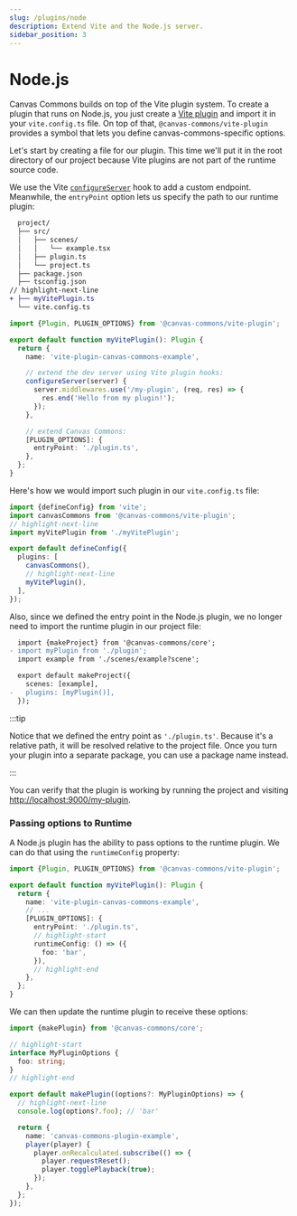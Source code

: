 ```yaml
---
slug: /plugins/node
description: Extend Vite and the Node.js server.
sidebar_position: 3
---
```


# Node.js

<div className="row margin-bottom--md">
  <div className="col col--6">

Canvas Commons builds on top of the Vite plugin system. To create a plugin that
runs on Node.js, you just create a [Vite plugin][vite-plugin] and import it in
your `vite.config.ts` file. On top of that, `@canvas-commons/vite-plugin`
provides a symbol that lets you define canvas-commons-specific options.

Let's start by creating a file for our plugin. This time we'll put it in the
root directory of our project because Vite plugins are not part of the runtime
source code.

We use the Vite [`configureServer`][vite-configure-server] hook to add a custom
endpoint. Meanwhile, the `entryPoint` option lets us specify the path to our
runtime plugin:

  </div>
  <div className="col col--6">

```diff title="Project structure"
  project/
  ├── src/
  │   ├── scenes/
  │   │   └── example.tsx
  │   ├── plugin.ts
  │   └── project.ts
  ├── package.json
  ├── tsconfig.json
// highlight-next-line
+ ├── myVitePlugin.ts
  └── vite.config.ts
```

  </div>
</div>

```ts title="myVitePlugin.ts"
import {Plugin, PLUGIN_OPTIONS} from '@canvas-commons/vite-plugin';

export default function myVitePlugin(): Plugin {
  return {
    name: 'vite-plugin-canvas-commons-example',

    // extend the dev server using Vite plugin hooks:
    configureServer(server) {
      server.middlewares.use('/my-plugin', (req, res) => {
        res.end('Hello from my plugin!');
      });
    },

    // extend Canvas Commons:
    [PLUGIN_OPTIONS]: {
      entryPoint: './plugin.ts',
    },
  };
}
```

Here's how we would import such plugin in our `vite.config.ts` file:

```ts title="vite.config.ts"
import {defineConfig} from 'vite';
import canvasCommons from '@canvas-commons/vite-plugin';
// highlight-next-line
import myVitePlugin from './myVitePlugin';

export default defineConfig({
  plugins: [
    canvasCommons(),
    // highlight-next-line
    myVitePlugin(),
  ],
});
```

Also, since we defined the entry point in the Node.js plugin, we no longer need
to import the runtime plugin in our project file:

```diff title="src/project.ts"
  import {makeProject} from '@canvas-commons/core';
- import myPlugin from './plugin';
  import example from './scenes/example?scene';

  export default makeProject({
    scenes: [example],
-   plugins: [myPlugin()],
  });
```

:::tip

Notice that we defined the entry point as `'./plugin.ts'`. Because it's a
relative path, it will be resolved relative to the project file. Once you turn
your plugin into a separate package, you can use a package name instead.

:::

You can verify that the plugin is working by running the project and visiting
[http://localhost:9000/my-plugin](http://localhost:9000/my-plugin).

### Passing options to Runtime

A Node.js plugin has the ability to pass options to the runtime plugin. We can
do that using the `runtimeConfig` property:

```ts title="myVitePlugin.ts"
import {Plugin, PLUGIN_OPTIONS} from '@canvas-commons/vite-plugin';

export default function myVitePlugin(): Plugin {
  return {
    name: 'vite-plugin-canvas-commons-example',
    // ...
    [PLUGIN_OPTIONS]: {
      entryPoint: './plugin.ts',
      // highlight-start
      runtimeConfig: () => ({
        foo: 'bar',
      }),
      // highlight-end
    },
  };
}
```

We can then update the runtime plugin to receive these options:

```ts title="src/plugin.ts"
import {makePlugin} from '@canvas-commons/core';

// highlight-start
interface MyPluginOptions {
  foo: string;
}
// highlight-end

export default makePlugin((options?: MyPluginOptions) => {
  // highlight-next-line
  console.log(options?.foo); // 'bar'

  return {
    name: 'canvas-commons-plugin-example',
    player(player) {
      player.onRecalculated.subscribe(() => {
        player.requestReset();
        player.togglePlayback(true);
      });
    },
  };
});
```

[vite-plugin]: https://vitejs.dev/guide/api-plugin.html#authoring-a-plugin
[vite-configure-server]:
  https://vitejs.dev/guide/api-plugin.html#configureserver
